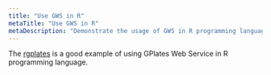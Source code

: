 ```yaml
---
title: "Use GWS in R"
metaTitle: "Use GWS in R"
metaDescription: "Demonstrate the usage of GWS in R programming language."
---
```


The [rgplates](https://gplates.github.io/rgplates/) is a good example of using GPlates Web Service in R programming language. 